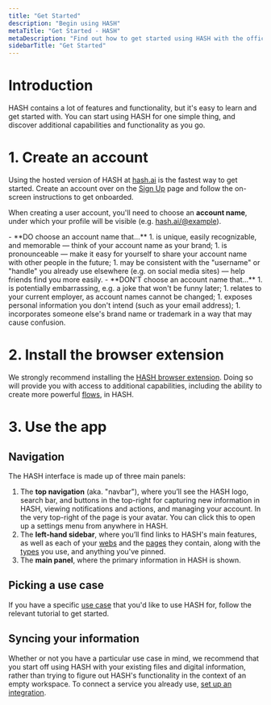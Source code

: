 ```yaml
---
title: "Get Started"
description: "Begin using HASH"
metaTitle: "Get Started - HASH"
metaDescription: "Find out how to get started using HASH with the official, easy-to-understand quickstart guide"
sidebarTitle: "Get Started"
---
```


# Introduction

HASH contains a lot of features and functionality, but it's easy to learn and get started with. You can start using HASH for one simple thing, and discover additional capabilities and functionality as you go.

# 1. Create an account

Using the hosted version of HASH at [hash.ai](https://app.hash.ai/) is the fastest way to get started. Create an account over on the [Sign Up](/signup) page and follow the on-screen instructions to get onboarded.

When creating a user account, you'll need to choose an **account name**, under which your profile will be visible (e.g. [hash.ai/@example](https://app.hash.ai/@example)).

<Toggle title="Tips for choosing a good account name">
  - **DO choose an account name that...**
    1. is unique, easily recognizable, and memorable — think of your account name as your brand;
    1. is pronounceable — make it easy for yourself to share your account name with other people in the future;
    1. may be consistent with the "username" or "handle" you already use elsewhere (e.g. on social media sites) — help friends find you more easily.
  - **DON'T choose an account name that...**
    1. is potentially embarrassing, e.g. a joke that won't be funny later;
    1. relates to your current employer, as account names cannot be changed;
    1. exposes personal information you don't intend (such as your email address);
    1. incorporates someone else's brand name or trademark in a way that may cause confusion.
</Toggle>

# 2. Install the browser extension

We strongly recommend installing the [HASH browser extension](/integrations#plugins). Doing so will provide you with access to additional capabilities, including the ability to create more powerful [flows](/guide/flows), in HASH.

# 3. Use the app<a id="#navigate" />

## Navigation

The HASH interface is made up of three main panels:

1. The **top navigation** (aka. "navbar"), where you’ll see the HASH logo, search bar, and buttons in the top-right for capturing new information in HASH, viewing notifications and actions, and managing your account. In the very top-right of the page is your avatar. You can click this to open up a settings menu from anywhere in HASH.
1. The **left-hand sidebar**, where you’ll find links to HASH's main features, as well as each of your [webs](/guide/pages) and the [pages](/guide/pages) they contain, along with the [types](/guide/types) you use, and anything you've pinned.
1. The **main panel**, where the primary information in HASH is shown.

## Picking a use case

If you have a specific [use case](/guide/use-cases) that you'd like to use HASH for, follow the relevant tutorial to get started.

## Syncing your information

Whether or not you have a particular use case in mind, we recommend that you start off using HASH with your existing files and digital information, rather than trying to figure out HASH's functionality in the context of an empty workspace. To connect a service you already use, [set up an integration](/guide/integrations).